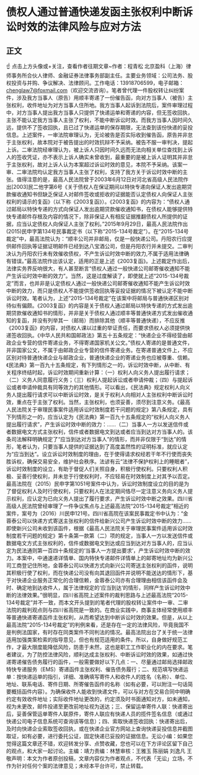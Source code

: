 # 债权人通过普通快递发函主张权利中断诉讼时效的法律风险与应对方法
## 正文
☝ 点击上方头像或+关注，查看作者往期文章~作者：程青松  北京盈科（上海）律师事务所合伙人律师、金融证券法律事务部副主任。主要业务领域：公司法务、股权投资与并购、争议解决、法律顾问。工作电话：13918706599，电子邮箱：chenglaw7@foxmail.com（欢迎交流咨询）。笔者曾代理一件股权转让纠纷案件，涉及我方当事人（原告）用顺丰寄递了一份催告函，向对方当事人（被告）主张权利，收件地址为对方当事人住所地。我方当事人起诉到法院后，案件审理过程中，对方当事人提出我方当事人只提供了快递运单和寄递的内容，但无签收回执，主张不能认定我方当事人主张了权利，不能中断诉讼时效。而我方当事人因时间久远，提供不了签收回执，且已过了快递运单的保存期限，无法查到该份快递的妥投信息。上述案件，一审法院审理认为，无论被告是否实际收到催告函，原告并非怠于主张权利，故本院对于被告提出的时效抗辩不予采纳。被告不服一审判决，提起上诉。二审法院经审理认为，被上诉人只因时间久远而无法向相关单位查找到上诉人的签收凭证，亦不表示上诉人确实未曾收到，最重要的是被上诉人证明其并非怠于主张权利，故对上诉人认为本案超过诉讼时效的意见，本院不予采纳。该案一审、二审法院均认定我方当事人主张了权利，支持了我方关于诉讼时效中断的主张。值得注意的是，最高人民法院曾于2003年6月12日对河北省高级人民法院作出[2003]民二他字第6号《关于债权人在保证期间以特快专递向保证人发出逾期贷款催收通知书但缺乏保证人对邮件签收或拒收的证据能否认定债权人向保证人主张权利的请示的复函》（以下称《2003复函》）。《2003复函》的内容为：“债权人通过邮局以特快专递的方式向保证人发出逾期贷款催收通知书，在债权人能够提供特快专递邮件存根及内容的情况下，除非保证人有相反证据推翻债权人所提供的证据，应当认定债权人向保证人主张了权利。”2015年9月29日，最高人民法院作出(2015)民申字第134号民事裁定书（以下称“2015-134号裁定”）。在“2015-134号裁定”中，最高法院认为：“顺丰公司并非邮局，仅是一般快递公司。丹阳农行应提供邮件回执等证据证明邮件已经到达八宝酒公司，但是丹阳农行并未提交。二审判决认为丹阳农行未有效催收债权，不产生诉讼时效中断的效力,不属于适用法律确有错误。”最高法院作出该认定，适用的正是上述《2003复函》。上述裁定作出后，法律实务界反响很大，有人甚至断言“债权人通过一般快递公司邮寄催收通知不能产生诉讼时效中断的效力”。当然，这是过度解读了，即使就上述“2015-134号裁定”而言，也并非是认定债权人通过一般快递公司邮寄催收通知不能产生诉讼时效中断的效力，而只是债权人不能提供签收回执等妥投证据的情况下被认定不能中断诉讼时效。笔者认为，上述“2015-134号裁定”在该案中将邮局与普通快递区别对待似有偏颇。《2003复函》的内容是关于债权人通过邮局以特快专递的方式发出逾期贷款催收通知书的情形，并非是关于债权人通过顺丰等普通快递方式发出催收通知的复函，并没有列举其一（邮局）而排除其他（顺丰等普通快递），不应反推《2003复函》的内容，对债权人课以过重的举证责任，而要求债权人必须提供快递签收回执。《中华人民共和国邮政法》第五十五条规定：“快递企业不得经营由邮政企业专营的信件寄递业务，不得寄递国家机关公文。”债权人寄递的是普通文件，并非国家公文，不属于由邮政企业专营的信件寄递业务。在寄递普通文件上，不应区别对待普通快递企业与邮政企业，普通快递企业的寄递业务也应被尊重、信赖。《民法典》第一百九十五条规定，有下列情形之一的，诉讼时效中断，从中断、有关程序终结时起，诉讼时效期间重新计算：（一）权利人向义务人提出履行请求；（二）义务人同意履行义务；（三）权利人提起诉讼或者申请仲裁；（四）与提起诉讼或者申请仲裁具有同等效力的其他情形。可以看出，《民法典》规定权利人向义务人提出履行请求可以中断诉讼时效，是关于权利人向相对人主张权利中断诉讼时效，重点在于主张了权利。当然，主张权利，也须妥善，须尽到注意义务。《最高人民法院关于审理民事案件适用诉讼时效制度若干问题的规定》第八条规定，具有下列情形之一的，应当认定为《民法典》第一百九十五条规定的“权利人向义务人提出履行请求”，产生诉讼时效中断的效力：……（二）当事人一方以发送信件或者数据电文方式主张权利，信件或者数据电文到达或者应当到达对方当事人的。该条司法解释明确规定了“应当到达对方当事人”的情形，而并非仅限于“到达”的情形，笔者认为，只要当事人提供的证据达到了高度盖然性的证明标准，就应认定为“应当到达”。设立诉讼时效制度的理由，在于使得请求权经若干年不行使而丧失胜诉权，确保交易安全，维护社会秩序。法谚有云“法律不保护权利上的睡眠者”，诉讼时效制度的设立，有助于督促人们关照自身，积极行使权利。只要权利人积极、妥善行使权利，并未怠于行使权利时，不应轻易在时效制度上对其予以否定。最高法院在（2015）民申字第1051号案件中认为，诉讼时效制度设立的目的是为了督促权利人及时行使权利，只要权利人在法定期间恪尽一定注意义务向义务人提示权利，应认定为已向义务人提出了履行要求，产生诉讼时效中断之效果。四川省高级人民法院曾经审理了一件争议焦点与上述最高法院“2015-134号裁定”相近的案件，案号为（2016）川民申121号。四川省高院在该案民事裁定书中认为：“金蓉泰公司以快递方式寄送主张权利的信件给新兴公司产生诉讼时效中断的效力……即使新兴公司未收到该函件，根据《最高人民法院关于审理民事案件适用诉讼时效制度若干问题的规定》第十条第一款第（二）项的规定，当事人一方以发送信件或数据电文方式主张权利的，信件或数据电文到达或应当到达对方当事人的，应当认定为民法通则第一百四十条规定的‘当事人一方提出要求’，产生诉讼时效中断的效力。本案中，中通速递详情单、国内特快专递邮件详情单上的邮寄地址均为新兴公司工商登记住所地，金蓉泰公司以快递方式向新兴公司寄送主张权利的函件，说明其积极行使了权利，而在快递公司没有向其退回函件并说明不能送达的情形下，基于对快递企业服务正常化的合理信赖，金蓉泰公司亦有合理理由相信该函件会及时、确定地到达收件人，属于法律规定的‘应当到达’的情形，同样产生诉讼时效中断的法律效果。”很明显，四川省高院上述案件的裁判思路与上述最高法院“2015-134号裁定”并不一致，而本文开头提到的笔者代理的股权转让案件中一审、二审法院的裁判观点则与四川省高院是一致的。在商业实践中，商事主体经常使用顺丰等普通快递寄递函件主张权利，从而希望达到中断诉讼时效的效果。但是，从以上最高法院“2015-134号裁定”的判例来看，还是存在一定的法律风险，毕竟我国不是判例法国家，有时存在同类案件不同判法的情况。最高法院出台了关于统一法律适用加强类案检索的指导意见，但也有规范适用的条件。所以，自身做好规范工作，才最大限度能降低风险，防患于未然，这也是职工工作职业化的内在要求。笔者建议，为了防控法律风险，顺利达成主张权利、中断诉讼时效的效果，如通过快递寄递催告债务履行的函件，一般需要做好以下几点：一、尽量通过邮局选择邮政特快专递服务（EMS）寄递函件主张权利、催告债务履行；二、规范填写快递运单：按快递运单的指引，详细、准确填写寄件人和收件人的姓名（名称）、单位、地址、联系电话、寄件日期、所寄催告函件的名称（如有必要，可以附注一句话简要概括函件内容）。为确保收件人能收到快递文件，可以与对方在交易合同中明确约定有效收件地址；实际收件地址更改的，约定须及时书面通知对方，如未通知，视为未更改，邮件投递至更改前地址视为送达；三、保留运单寄件人联：快递寄出后，妥善保管运单寄件人联原件，寄件人联应有快递人员的揽件签名信息（或通过快递公司电子信息系统可查询该等信息）；四、索取快递签收回执：快递寄出后，及时向快递企业索取签收回执，或在快递企业官方网站上查询快递妥投信息并截图取证，如有必要，进行委托公证，固定快递已妥投的证据信息。无讼小编：如果您觉得这篇文章还不错，欢迎转发分享、点赞收藏，您也可以在下方评论区留下自己的观点，和大家一起讨论。主编：靖力责编：林慧审核：王雅玉 陈丽娟 刘逸凡 王敬声明：本文为作者原创投稿，文章内容仅为作者观点，不代表「无讼」立场，不作为针对任何个案的法律意见；未经本平台许可，禁止转载。